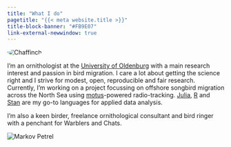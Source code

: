 ```yaml
---
title: "What I do"
pagetitle: "{{< meta website.title >}}"
title-block-banner: "#FB9E07"
link-external-newwindow: true
---
```


::: {.grid}
::: {.g-col-12 .g-col-sm-4}

<img class="img-fluid" src="/files/GR.jpg" title="Chaffinch" style="border-radius: 50%;"/>

:::
::: {.g-col-12 .g-col-sm-8}

I'm an ornithologist at the [University of Oldenburg](https://uol.de/en/migration-ecology) with a main research interest and passion in bird migration. I care a lot about getting the science right and I strive for modest, open, reproducible and fair research. Currently, I'm working on a project focussing on offshore songbird migration across the North Sea using [motus](https://motus.org)-powered radio-tracking. [Julia](https://julialang.org/), [R](https://www.r-project.org/) and [Stan](https://mc-stan.org/) are my go-to languages for applied data analysis. 

I'm also a keen birder, freelance ornithological consultant and bird ringer with a penchant for Warblers and Chats.

:::
:::

![](/files/Logo.svg "Markov Petrel")